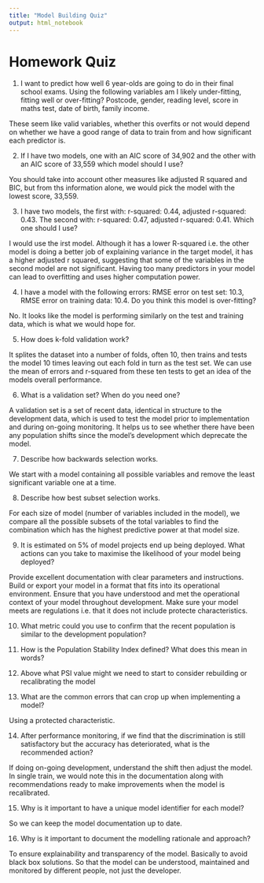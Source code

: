 ```yaml
---
title: "Model Building Quiz"
output: html_notebook
---
```


# Homework Quiz

1. I want to predict how well 6 year-olds are going to do in their final school exams. Using the following variables am I likely under-fitting, fitting well or over-fitting? Postcode, gender, reading level, score in maths test, date of birth, family income.

These seem like valid variables, whether this overfits or not would depend on whether we have a good range of data to train from and how significant each predictor is.

2. If I have two models, one with an AIC score of 34,902 and the other with an AIC score of 33,559 which model should I use?

You should take into account other measures like adjusted R squared and BIC, but from ths information alone, we would pick the model with the lowest score, 33,559.

3. I have two models, the first with: r-squared: 0.44, adjusted r-squared: 0.43. The second with: r-squared: 0.47, adjusted r-squared: 0.41. Which one should I use?

I would use the irst model. Although it has a lower R-squared i.e. the other model is doing a better job of explaining variance in the target model, it has a higher adjusted r squared, suggesting that some of the variables in the second model are not significant. Having too many predictors in your model can lead to overfitting and uses higher computation power.

4. I have a model with the following errors: RMSE error on test set: 10.3, RMSE error on training data: 10.4. Do you think this model is over-fitting?

No. It looks like the model is performing similarly on the test and training data, which is what we would hope for.

5. How does k-fold validation work?

It splites the dataset into a number of folds, often 10, then trains and tests the model 10 times leaving out each fold in turn as the test set. We can use the mean of errors and r-squared from these ten tests to get an idea of the models overall performance.

6. What is a validation set? When do you need one?

A validation set is a set of recent data, identical in structure to the development data, which is used to test the model prior to implementation and during on-going monitoring. It helps us to see whether there have been any population shifts since the model's development which deprecate the model.

7. Describe how backwards selection works.

We start with a model containing all possible variables and remove the least significant variable one at a time.

8. Describe how best subset selection works.

For each size of model (number of variables included in the model), we compare all the possible subsets of the total variables to find the combination which has the highest predictive power at that model size.

9. It is estimated on 5% of model projects end up being deployed. What actions can you take to maximise the likelihood of your model being deployed?

Provide excellent documentation with clear parameters and instructions.
Build or export your model in a format that fits into its operational environment.
Ensure that you have understood and met the operational context of your model throughout development.
Make sure your model meets are regulations i.e. that it does not include protecte characteristics.

10. What metric could you use to confirm that the recent population is similar to the development population?



11. How is the Population Stability Index defined? What does this mean in words?



12. Above what PSI value might we need to start to consider rebuilding or recalibrating the model



13. What are the common errors that can crop up when implementing a model?

Using a protected characteristic.

14. After performance monitoring, if we find that the discrimination is still satisfactory but the accuracy has deteriorated, what is the recommended action?

If doing on-going development, understand the shift then adjust the model.
In single train, we would note this in the documentation along with recommendations ready to make improvements when the model is recalibrated.

15. Why is it important to have a unique model identifier for each model?

So we can keep the model documentation up to date.

16. Why is it important to document the modelling rationale and approach?

To ensure explainability and transparency of the model. Basically to avoid black box solutions. So that the model can be understood, maintained and monitored by different people, not just the developer.